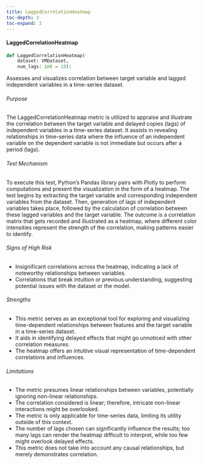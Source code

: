 ```yaml
---
title: LaggedCorrelationHeatmap
toc-depth: 3
toc-expand: 3
---
```







#### LaggedCorrelationHeatmap

```python
def LaggedCorrelationHeatmap(
    dataset: VMDataset,
    num_lags: int = 10):
```

Assesses and visualizes correlation between target variable and lagged independent variables in a time-series
dataset.

###### Purpose

The LaggedCorrelationHeatmap metric is utilized to appraise and illustrate the correlation between the target
variable and delayed copies (lags) of independent variables in a time-series dataset. It assists in revealing
relationships in time-series data where the influence of an independent variable on the dependent variable is not
immediate but occurs after a period (lags).

###### Test Mechanism

To execute this test, Python's Pandas library pairs with Plotly to perform computations and present the
visualization in the form of a heatmap. The test begins by extracting the target variable and corresponding
independent variables from the dataset. Then, generation of lags of independent variables takes place, followed by
the calculation of correlation between these lagged variables and the target variable. The outcome is a correlation
matrix that gets recorded and illustrated as a heatmap, where different color intensities represent the strength of
the correlation, making patterns easier to identify.

###### Signs of High Risk

- Insignificant correlations across the heatmap, indicating a lack of noteworthy relationships between variables.
- Correlations that break intuition or previous understanding, suggesting potential issues with the dataset or the
model.

###### Strengths

- This metric serves as an exceptional tool for exploring and visualizing time-dependent relationships between
features and the target variable in a time-series dataset.
- It aids in identifying delayed effects that might go unnoticed with other correlation measures.
- The heatmap offers an intuitive visual representation of time-dependent correlations and influences.

###### Limitations

- The metric presumes linear relationships between variables, potentially ignoring non-linear relationships.
- The correlation considered is linear; therefore, intricate non-linear interactions might be overlooked.
- The metric is only applicable for time-series data, limiting its utility outside of this context.
- The number of lags chosen can significantly influence the results; too many lags can render the heatmap difficult
to interpret, while too few might overlook delayed effects.
- This metric does not take into account any causal relationships, but merely demonstrates correlation.




 